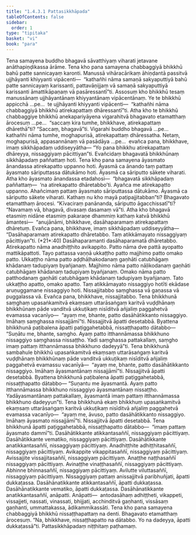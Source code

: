 ```yaml
---
title: "1.4.3.1 Pattasikkhāpada"
tableOfContents: false
sidebar:
  order: 1
type: "tipitaka"
basket: "vi"
book: "para"
---
```



<DynamicBreadcrumb />

<Division number="598" book="para" e="ch" v="1" p="352">

<Paragraph number="2252" book="para">
Tena samayena buddho bhagavā sāvatthiyaṃ viharati jetavane anāthapiṇḍikassa ārāme. Tena kho pana samayena chabbaggiyā bhikkhū bahū patte sannicayaṃ karonti. Manussā vihāracārikaṃ āhiṇḍantā passitvā ujjhāyanti khiyyanti vipācenti—  “kathañhi nāma samaṇā sakyaputtiyā bahū patte sannicayaṃ karissanti, pattavāṇijjaṃ vā samaṇā sakyaputtiyā karissanti āmattikāpaṇaṃ vā pasāressantī”ti.
</Paragraph>

<Paragraph number="2253" book="para">
Assosuṃ kho bhikkhū tesaṃ manussānaṃ ujjhāyantānaṃ khiyyantānaṃ vipācentānaṃ. Ye te bhikkhū appicchā …pe…  te ujjhāyanti khiyyanti vipācenti—  “kathañhi nāma chabbaggiyā bhikkhū atirekapattaṃ dhāressantī”ti.
</Paragraph>

<Paragraph number="2254" book="para">
Atha kho te bhikkhū chabbaggiye bhikkhū anekapariyāyena vigarahitvā bhagavato etamatthaṃ ārocesuṃ …pe…  “saccaṃ kira tumhe, bhikkhave, atirekapattaṃ dhārethā”ti? “Saccaṃ, bhagavā”ti. Vigarahi buddho bhagavā …pe…  kathañhi nāma tumhe, moghapurisā, atirekapattaṃ dhāressatha. Netaṃ, moghapurisā, appasannānaṃ vā pasādāya …pe…  evañca pana, bhikkhave, imaṃ sikkhāpadaṃ uddiseyyātha—
</Paragraph>

</Division>
<Division number="599" book="para" e="ch" v="1" p="352">

<Paragraph number="2255" book="para">
<Emphasis>“Yo pana bhikkhu atirekapattaṃ dhāreyya, nissaggiyaṃ pācittiyan”</Emphasis>ti.
</Paragraph>

<Paragraph number="2256" book="para">
Evañcidaṃ bhagavatā bhikkhūnaṃ sikkhāpadaṃ paññattaṃ hoti.
</Paragraph>

</Division>
<Division number="600" book="para" e="ch" v="1" p="352">

<Paragraph number="2257" book="para">
Tena kho pana samayena āyasmato ānandassa atirekapatto uppanno hoti. Āyasmā ca ānando taṃ pattaṃ āyasmato sāriputtassa dātukāmo hoti. Āyasmā ca sāriputto sākete viharati. Atha kho āyasmato ānandassa etadahosi—  “bhagavatā sikkhāpadaṃ paññattaṃ—  ‘na atirekapatto dhāretabbo’ti. Ayañca me atirekapatto uppanno. Ahañcimaṃ pattaṃ āyasmato sāriputtassa dātukāmo. Āyasmā ca sāriputto sākete viharati. Kathaṃ nu kho mayā paṭipajjitabban”ti? Bhagavato etamatthaṃ ārocesi. “Kīvaciraṃ panānanda, sāriputto āgacchissatī”ti? “Navamaṃ vā, bhagavā, divasaṃ dasamaṃ vā”ti. Atha kho bhagavā etasmiṃ nidāne etasmiṃ pakaraṇe dhammiṃ kathaṃ katvā bhikkhū āmantesi—  “anujānāmi, bhikkhave, dasāhaparamaṃ atirekapattaṃ dhāretuṃ. Evañca pana, bhikkhave, imaṃ sikkhāpadaṃ uddiseyyātha—
</Paragraph>

</Division>
<Division number="601" book="para" e="ch" v="1" p="353">

<Paragraph number="2258" book="para">
<Emphasis>“Dasāhaparamaṃ atirekapatto dhāretabbo. Taṃ atikkāmayato nissaggiyaṃ pācittiyan”</Emphasis>ti. (*21*:<Emphasis>40</Emphasis>)
</Paragraph>

</Division>
<Division number="602" book="para" e="ch" v="1" p="353">

<Paragraph number="2259" book="para">
<Emphasis>Dasāhaparaman</Emphasis>ti dasāhaparamatā dhāretabbo.
</Paragraph>

<Paragraph number="2260" book="para">
<Emphasis>Atirekapatto</Emphasis> nāma anadhiṭṭhito avikappito.
</Paragraph>

<Paragraph number="2261" book="para">
<Emphasis>Patto</Emphasis> nāma dve pattā ayopatto mattikāpattoti.
</Paragraph>

<Paragraph number="2262" book="para">
Tayo pattassa vaṇṇā ukkaṭṭho patto majjhimo patto omako patto. <Emphasis>Ukkaṭṭho</Emphasis> nāma <Emphasis>patto</Emphasis> aḍḍhāḷhakodanaṃ gaṇhāti catubhāgaṃ khādanaṃ tadupiyaṃ byañjanaṃ. <Emphasis>Majjhimo</Emphasis> nāma <Emphasis>patto</Emphasis> nāḷikodanaṃ gaṇhāti catubhāgaṃ khādanaṃ tadupiyaṃ byañjanaṃ. <Emphasis>Omako</Emphasis> nāma <Emphasis>patto</Emphasis> patthodanaṃ gaṇhāti catubhāgaṃ khādanaṃ tadupiyaṃ byañjanaṃ. Tato ukkaṭṭho apatto, omako apatto.
</Paragraph>

<Paragraph number="2263" book="para">
<Emphasis>Taṃ atikkāmayato nissaggiyo hotī</Emphasis>ti ekādase aruṇuggamane nissaggiyo hoti. Nissajjitabbo saṃghassa vā gaṇassa vā puggalassa vā. Evañca pana, bhikkhave, nissajjitabbo. Tena bhikkhunā saṃghaṃ upasaṅkamitvā ekaṃsaṃ uttarāsaṅgaṃ karitvā vuḍḍhānaṃ bhikkhūnaṃ pāde vanditvā ukkuṭikaṃ nisīditvā añjaliṃ paggahetvā evamassa vacanīyo—  “ayaṃ me, bhante, patto dasāhātikkanto nissaggiyo. Imāhaṃ saṃghassa nissajjāmī”ti. Nissajjitvā āpatti desetabbā. Byattena bhikkhunā paṭibalena āpatti paṭiggahetabbā, nissaṭṭhapatto dātabbo—
</Paragraph>

</Division>
<Division number="603" book="para" e="ch" v="1" p="353">

<Paragraph number="2264" book="para">
“Suṇātu me, bhante, saṃgho. Ayaṃ patto itthannāmassa bhikkhuno nissaggiyo saṃghassa nissaṭṭho. Yadi saṃghassa pattakallaṃ, saṃgho imaṃ pattaṃ itthannāmassa bhikkhuno dadeyyā”ti.
</Paragraph>

</Division>
<Division number="604" book="para" e="ch" v="1" p="353">

<Paragraph number="2265" book="para">
Tena bhikkhunā sambahule bhikkhū upasaṅkamitvā ekaṃsaṃ uttarāsaṅgaṃ karitvā vuḍḍhānaṃ bhikkhūnaṃ pāde vanditvā ukkuṭikaṃ nisīditvā añjaliṃ paggahetvā evamassu vacanīyā—  “ayaṃ me, bhante, patto dasāhātikkanto nissaggiyo. Imāhaṃ āyasmantānaṃ nissajjāmī”ti. Nissajjitvā āpatti desetabbā. Byattena bhikkhunā paṭibalena āpatti paṭiggahetabbā, nissaṭṭhapatto dātabbo—
</Paragraph>

</Division>
<Division number="605" book="para" e="ch" v="1" p="354">

<Paragraph number="2266" book="para">
“Suṇantu me āyasmantā. Ayaṃ patto itthannāmassa bhikkhuno nissaggiyo āyasmantānaṃ nissaṭṭho. Yadāyasmantānaṃ pattakallaṃ, āyasmantā imaṃ pattaṃ itthannāmassa bhikkhuno dadeyyun”ti.
</Paragraph>

</Division>
<Division number="606" book="para" e="ch" v="1" p="354">

<Paragraph number="2267" book="para">
Tena bhikkhunā ekaṃ bhikkhuṃ upasaṅkamitvā ekaṃsaṃ uttarāsaṅgaṃ karitvā ukkuṭikaṃ nisīditvā añjaliṃ paggahetvā evamassa vacanīyo—  “ayaṃ me, āvuso, patto dasāhātikkanto nissaggiyo. Imāhaṃ āyasmato nissajjāmī”ti. Nissajjitvā āpatti desetabbā. Tena bhikkhunā āpatti paṭiggahetabbā, nissaṭṭhapatto dātabbo—  “imaṃ pattaṃ āyasmato dammī”ti.
</Paragraph>

</Division>
<Division number="607" book="para" e="ch" v="1" p="354">

<Paragraph number="2268" book="para">
Dasāhātikkante atikkantasaññī, nissaggiyaṃ pācittiyaṃ. Dasāhātikkante vematiko, nissaggiyaṃ pācittiyaṃ. Dasāhātikkante anatikkantasaññī, nissaggiyaṃ pācittiyaṃ. Anadhiṭṭhite adhiṭṭhitasaññī, nissaggiyaṃ pācittiyaṃ. Avikappite vikappitasaññī, nissaggiyaṃ pācittiyaṃ. Avissajjite vissajjitasaññī, nissaggiyaṃ pācittiyaṃ. Anaṭṭhe naṭṭhasaññī nissaggiyaṃ pācittiyaṃ. Avinaṭṭhe vinaṭṭhasaññī, nissaggiyaṃ pācittiyaṃ. Abhinne bhinnasaññī, nissaggiyaṃ pācittiyaṃ. Avilutte viluttasaññī, nissaggiyaṃ pācittiyaṃ.
</Paragraph>

<Paragraph number="2269" book="para">
Nissaggiyaṃ pattaṃ anissajjitvā paribhuñjati, āpatti dukkaṭassa. Dasāhānatikkante atikkantasaññī, āpatti dukkaṭassa. Dasāhānatikkante vematiko, āpatti dukkaṭassa. Dasāhānatikkante anatikkantasaññī, anāpatti.
</Paragraph>

</Division>
<Division number="608" book="para" e="ch" v="1" p="354">

<Paragraph number="2270" book="para">
Anāpatti—  antodasāhaṃ adhiṭṭheti, vikappeti, vissajjeti, nassati, vinassati, bhijjati, acchinditvā gaṇhanti, vissāsaṃ gaṇhanti, ummattakassa, ādikammikassāti.
</Paragraph>

<Paragraph number="2271" book="para">
Tena kho pana samayena chabbaggiyā bhikkhū nissaṭṭhapattaṃ na denti. Bhagavato etamatthaṃ ārocesuṃ. “Na, bhikkhave, nissaṭṭhapatto na dātabbo. Yo na dadeyya, āpatti dukkaṭassā”ti.

</Paragraph>
</Division>

<Paragraph number="2272" type="center" book="para">
Pattasikkhāpadaṃ niṭṭhitaṃ paṭhamaṃ.
</Paragraph>
